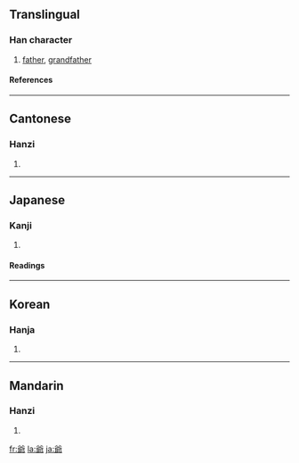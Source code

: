{{see|爷}}

==Translingual==
===Han character===
{{Han char|rn=88|rad=父|as=09|sn=13|four=8012<sub>7</sub>|canj=金大尸十中 (CKSJL)}}
# [[father]], [[grandfather]]
====References====
{{Han ref|kx=0690.110|dkj=19734|dj=1103.100|hdz=32040.070|uh=723A|ud=29242|bh=B7DD|bd=47069}}

----
==Cantonese==
===Hanzi===
{{yue-hanzi|jyut=|y=ye4}}
# {{defn|Cantonese}}

----
==Japanese==
===Kanji===
{{ja-kanji|grade=|rs=父09}}
# {{defn|Japanese}} 
====Readings====
{{ja-readings|on=[[や]] (ya)|kun=[[ちち]] (chichi), [[じじ]] (jiji), [[おやじ]] (oyaji)}}

----
==Korean==
===Hanja===
{{ko-hanja|hangeul=[[야]]|eumhun=아비|rv=ya|mr=ya|y=ya}}
# {{defn|Korean}}

----

==Mandarin==
===Hanzi===
{{cmn-hanzi|sim=爷|pin=[[yé]] ([[ye2]])|wg=yeh<sup>2</sup>}}
# {{defn|Mandarin}}

[[fr:爺]]
[[la:爺]]
[[ja:爺]]